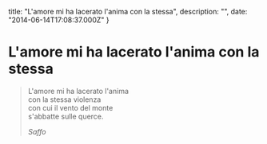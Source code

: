 


  title: "L'amore mi ha lacerato l'anima con la stessa",
  description: "",
  date: "2014-06-14T17:08:37.000Z"
}


# L'amore mi ha lacerato l'anima con la stessa


<blockquote>
  <p>L'amore mi ha lacerato l'anima<br/>
con la stessa violenza<br/>
con cui il vento del monte<br/>
s'abbatte sulle querce.</p>
  <em><em>Saffo</em></em>
</blockquote>
    
  